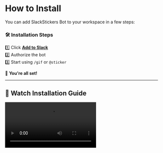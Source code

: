 # How to Install  

You can add SlackStickers Bot to your workspace in a few steps:  

### 🛠️ **Installation Steps**  
1️⃣ Click **[Add to Slack](https://slack.com/oauth/authorize?client_id=YOUR_CLIENT_ID)**  
2️⃣ Authorize the bot  
3️⃣ Start using `/gif` or `@sticker`  

🎉 **You're all set!**  

---

## 🎥 **Watch Installation Guide**  
<video src="https://your-video-link.mp4" controls></video>
